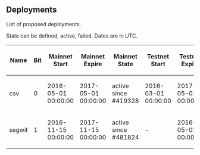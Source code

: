 ==Deployments==

List of proposed deployments.

State can be defined, active, failed. Dates are in UTC.

{| class="wikitable sortable"
! Name
! Bit
! Mainnet Start
! Mainnet Expire
! Mainnet State
! Testnet Start
! Testnet Expire
! Testnet State
! BIPs
|-
| csv
| 0
| 2016-05-01 00:00:00
| 2017-05-01 00:00:00
| active since #419328
| 2016-03-01 00:00:00
| 2017-05-01 00:00:00
| active since #770112
| [[/bip-0068.mediawiki|68]], [[/bip-0112.mediawiki|112]], [[/bip-0113.mediawiki|113]]
|-
| segwit
| 1
| 2016-11-15 00:00:00
| 2017-11-15 00:00:00
| active since #481824
| -
| 2016-05-01 00:00:00
| 2017-05-01 00:00:00
| active since #834624
| [[/bip-0141.mediawiki|141]], [[/bip-0143.mediawiki|143]], [[/bip-0147.mediawiki|147]]
|}
